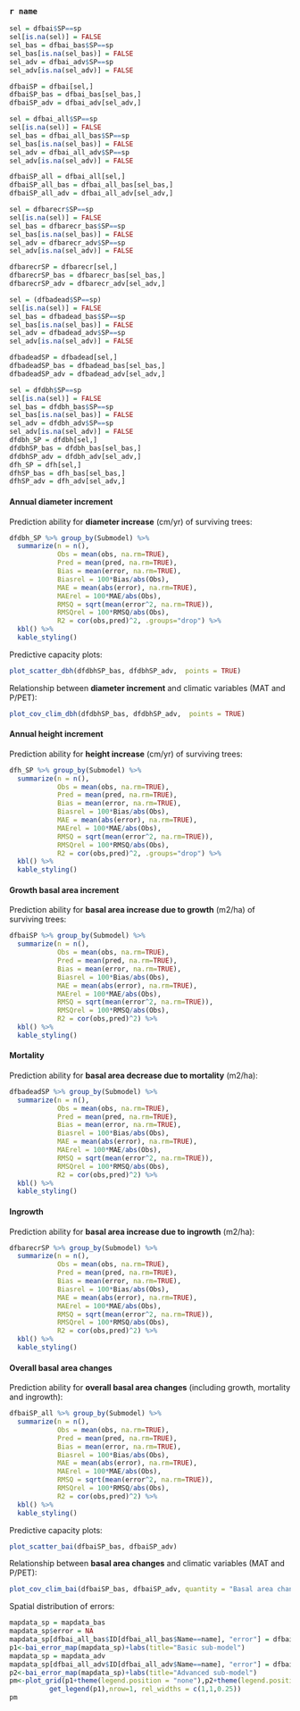 ### `r name`

```r
sel = dfbai$SP==sp
sel[is.na(sel)] = FALSE
sel_bas = dfbai_bas$SP==sp
sel_bas[is.na(sel_bas)] = FALSE
sel_adv = dfbai_adv$SP==sp
sel_adv[is.na(sel_adv)] = FALSE

dfbaiSP = dfbai[sel,]
dfbaiSP_bas = dfbai_bas[sel_bas,]
dfbaiSP_adv = dfbai_adv[sel_adv,]

sel = dfbai_all$SP==sp
sel[is.na(sel)] = FALSE
sel_bas = dfbai_all_bas$SP==sp
sel_bas[is.na(sel_bas)] = FALSE
sel_adv = dfbai_all_adv$SP==sp
sel_adv[is.na(sel_adv)] = FALSE

dfbaiSP_all = dfbai_all[sel,]
dfbaiSP_all_bas = dfbai_all_bas[sel_bas,]
dfbaiSP_all_adv = dfbai_all_adv[sel_adv,]

sel = dfbarecr$SP==sp
sel[is.na(sel)] = FALSE
sel_bas = dfbarecr_bas$SP==sp
sel_bas[is.na(sel_bas)] = FALSE
sel_adv = dfbarecr_adv$SP==sp
sel_adv[is.na(sel_adv)] = FALSE

dfbarecrSP = dfbarecr[sel,]
dfbarecrSP_bas = dfbarecr_bas[sel_bas,]
dfbarecrSP_adv = dfbarecr_adv[sel_adv,]

sel = (dfbadead$SP==sp)
sel[is.na(sel)] = FALSE
sel_bas = dfbadead_bas$SP==sp
sel_bas[is.na(sel_bas)] = FALSE
sel_adv = dfbadead_adv$SP==sp
sel_adv[is.na(sel_adv)] = FALSE

dfbadeadSP = dfbadead[sel,]
dfbadeadSP_bas = dfbadead_bas[sel_bas,]
dfbadeadSP_adv = dfbadead_adv[sel_adv,]

sel = dfdbh$SP==sp
sel[is.na(sel)] = FALSE
sel_bas = dfdbh_bas$SP==sp
sel_bas[is.na(sel_bas)] = FALSE
sel_adv = dfdbh_adv$SP==sp
sel_adv[is.na(sel_adv)] = FALSE
dfdbh_SP = dfdbh[sel,]
dfdbhSP_bas = dfdbh_bas[sel_bas,]
dfdbhSP_adv = dfdbh_adv[sel_adv,]
dfh_SP = dfh[sel,]
dfhSP_bas = dfh_bas[sel_bas,]
dfhSP_adv = dfh_adv[sel_adv,]
```


#### Annual diameter increment

Prediction ability for **diameter increase** (cm/yr) of surviving trees:
```r
dfdbh_SP %>% group_by(Submodel) %>% 
  summarize(n = n(),
            Obs = mean(obs, na.rm=TRUE),
            Pred = mean(pred, na.rm=TRUE),
            Bias = mean(error, na.rm=TRUE),
            Biasrel = 100*Bias/abs(Obs),
            MAE = mean(abs(error), na.rm=TRUE),
            MAErel = 100*MAE/abs(Obs),
            RMSQ = sqrt(mean(error^2, na.rm=TRUE)),
            RMSQrel = 100*RMSQ/abs(Obs),
            R2 = cor(obs,pred)^2, .groups="drop") %>% 
  kbl() %>%
  kable_styling()
```


Predictive capacity plots:

```r
plot_scatter_dbh(dfdbhSP_bas, dfdbhSP_adv,  points = TRUE)
```

Relationship between **diameter increment** and climatic variables (MAT and P/PET):
```r
plot_cov_clim_dbh(dfdbhSP_bas, dfdbhSP_adv,  points = TRUE)
```


#### Annual height increment

Prediction ability for **height increase** (cm/yr) of surviving trees:

```r
dfh_SP %>% group_by(Submodel) %>% 
  summarize(n = n(),
            Obs = mean(obs, na.rm=TRUE),
            Pred = mean(pred, na.rm=TRUE),
            Bias = mean(error, na.rm=TRUE),
            Biasrel = 100*Bias/abs(Obs),
            MAE = mean(abs(error), na.rm=TRUE),
            MAErel = 100*MAE/abs(Obs),
            RMSQ = sqrt(mean(error^2, na.rm=TRUE)),
            RMSQrel = 100*RMSQ/abs(Obs),
            R2 = cor(obs,pred)^2, .groups="drop") %>% 
  kbl() %>%
  kable_styling()
```

#### Growth basal area increment

Prediction ability for **basal area increase due to growth** (m2/ha) of surviving trees: 

```r
dfbaiSP %>% group_by(Submodel) %>% 
  summarize(n = n(),
            Obs = mean(obs, na.rm=TRUE),
            Pred = mean(pred, na.rm=TRUE),
            Bias = mean(error, na.rm=TRUE),
            Biasrel = 100*Bias/abs(Obs),
            MAE = mean(abs(error), na.rm=TRUE),
            MAErel = 100*MAE/abs(Obs),
            RMSQ = sqrt(mean(error^2, na.rm=TRUE)),
            RMSQrel = 100*RMSQ/abs(Obs),
            R2 = cor(obs,pred)^2) %>% 
  kbl() %>%
  kable_styling()
```

#### Mortality

Prediction ability for **basal area decrease due to mortality** (m2/ha): 

```r
dfbadeadSP %>% group_by(Submodel) %>% 
  summarize(n = n(),
            Obs = mean(obs, na.rm=TRUE),
            Pred = mean(pred, na.rm=TRUE),
            Bias = mean(error, na.rm=TRUE),
            Biasrel = 100*Bias/abs(Obs),
            MAE = mean(abs(error), na.rm=TRUE),
            MAErel = 100*MAE/abs(Obs),
            RMSQ = sqrt(mean(error^2, na.rm=TRUE)),
            RMSQrel = 100*RMSQ/abs(Obs),
            R2 = cor(obs,pred)^2) %>% 
  kbl() %>%
  kable_styling()
```

#### Ingrowth


Prediction ability for **basal area increase due to ingrowth** (m2/ha): 

```r
dfbarecrSP %>% group_by(Submodel) %>% 
  summarize(n = n(),
            Obs = mean(obs, na.rm=TRUE),
            Pred = mean(pred, na.rm=TRUE),
            Bias = mean(error, na.rm=TRUE),
            Biasrel = 100*Bias/abs(Obs),
            MAE = mean(abs(error), na.rm=TRUE),
            MAErel = 100*MAE/abs(Obs),
            RMSQ = sqrt(mean(error^2, na.rm=TRUE)),
            RMSQrel = 100*RMSQ/abs(Obs),
            R2 = cor(obs,pred)^2) %>% 
  kbl() %>%
  kable_styling()
```


#### Overall basal area changes

Prediction ability for **overall basal area changes** (including growth, mortality and ingrowth):

```r
dfbaiSP_all %>% group_by(Submodel) %>% 
  summarize(n = n(),
            Obs = mean(obs, na.rm=TRUE),
            Pred = mean(pred, na.rm=TRUE),
            Bias = mean(error, na.rm=TRUE),
            Biasrel = 100*Bias/abs(Obs),
            MAE = mean(abs(error), na.rm=TRUE),
            MAErel = 100*MAE/abs(Obs),
            RMSQ = sqrt(mean(error^2, na.rm=TRUE)),
            RMSQrel = 100*RMSQ/abs(Obs),
            R2 = cor(obs,pred)^2) %>% 
  kbl() %>%
  kable_styling()
```


Predictive capacity plots:

```r
plot_scatter_bai(dfbaiSP_bas, dfbaiSP_adv)
```

Relationship between **basal area changes** and climatic variables (MAT and P/PET):
```r
plot_cov_clim_bai(dfbaiSP_bas, dfbaiSP_adv, quantity = "Basal area change", ylim = c(-5,20), errorlim = c(-20,20))
```

Spatial distribution of errors: 
```r
mapdata_sp = mapdata_bas
mapdata_sp$error = NA
mapdata_sp[dfbai_all_bas$ID[dfbai_all_bas$Name==name], "error"] = dfbai_all_bas$error[dfbai_all_bas$Name==name]
p1<-bai_error_map(mapdata_sp)+labs(title="Basic sub-model")
mapdata_sp = mapdata_adv
mapdata_sp[dfbai_all_adv$ID[dfbai_all_adv$Name==name], "error"] = dfbai_all_adv$error[dfbai_all_adv$Name==name]
p2<-bai_error_map(mapdata_sp)+labs(title="Advanced sub-model")
pm<-plot_grid(p1+theme(legend.position = "none"),p2+theme(legend.position = "none"),
          get_legend(p1),nrow=1, rel_widths = c(1,1,0.25))
pm
```
